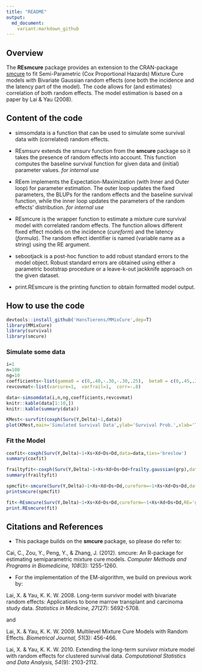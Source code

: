 ```yaml
---
title: "README"
output: 
  md_document:
    variant:markdown_github
---
```



## Overview

The **REsmcure** package provides an extension to the CRAN-package [smcure](https://github.com/cran/smcure) to fit Semi-Parametric (Cox Proportional Hazards) Mixture Cure models with Bivariate Gaussian random effects (one both the incidence and the latency part of the model). The code allows for (and estimates) correlation of both random effects. The model estimation is based on a paper by Lai & Yau (2008).  

## Content of the code

- simsomdata is a function that can be used to simulate some survival data with (correlated) random effects.

- REsmsurv extends the smsurv function from the **smcure** package so it takes the presence of random effects into account. This function computes the baseline survival function for given data and (initial) parameter values. *for internal use*

- REem implements the Expectation-Maximization (with Inner and Outer loop) for parameter estimation. The outer loop updates the fixed parameters, the BLUPs for the random effects and the baseline survival function, while the inner loop updates the parameters of the random effects' distribution. *for internal use*

- REsmcure is the wrapper function to estimate a mixture cure survival model with correlated random effects. The function allows different fixed effect models on the incidence (*cureform*) and the latency (*formula*). The random effect identifier is named (variable name as a string) using the RE argument. 

- sebootjack is a post-hoc function to add robust standard errors to the model object. Robust standard errors are obtained using either a parametric bootstrap procedure or a leave-k-out jackknife approach on the given dataset. 

- print.REsmcure is the printing function to obtain formatted model output.


## How to use the code

```r
devtools::install_github('HansTierens/MMixCure',dep=T)
library(MMixCure)
library(survival)
library(smcure)
```

### Simulate some data

```r
i=1
n=100
ng=10
coefficients<-list(gamma0 = c(0,.40,-.30,-.30,.25),  beta0 = c(0,.45,.35,-.25,-.15))
revcovmat<-list(varcure=1,  varfrail=1,  corr=-.8)

data<-simsomdata(i,n,ng,coefficients,revcovmat)
knitr::kable(data[1:10,])
knitr::kable(summary(data))

KMest<-survfit(coxph(Surv(Y,Delta)~1,data))
plot(KMest,main='Simulated Survival Data',ylab='Survival Prob.',xlab='Time')
```

### Fit the Model

```r
coxfit<-coxph(Surv(Y,Delta)~1+Xs+Xd+Ds+Dd,data=data,ties='breslow')
summary(coxfit)

frailtyfit<-coxph(Surv(Y,Delta)~1+Xs+Xd+Ds+Dd+frailty.gaussian(grp),data=data,ties='breslow')
summary(frailtyfit)

spmcfit<-smcure(Surv(Y,Delta)~1+Xs+Xd+Ds+Dd,cureform=~1+Xs+Xd+Ds+Dd,data=data,model='ph',link='logit',Var=TRUE)
printsmcure(spmcfit)

fit<-REsmcure(Surv(Y,Delta)~1+Xs+Xd+Ds+Dd,cureform=~1+Xs+Xd+Ds+Dd,RE='grp',rho=T, data=data, emmax = 50, eps = 1e-07) 
print.REsmcure(fit)
```


## Citations and References

- This package builds on the **smcure** package, so please do refer to:

Cai, C., Zou, Y., Peng, Y., & Zhang, J. (2012). smcure: An R-package for estimating semiparametric mixture cure models. *Computer Methods and Programs in Biomedicine, 108*(3): 1255-1260.

- For the implementation of the EM-algorithm, we build on previous work by: 

Lai, X. & Yau, K. K. W. 2008. Long-term survivor model with bivariate random effects: Applications to bone marrow transplant and carcinoma study data. *Statistics in Medicine, 27*(27): 5692-5708.

and 

Lai, X. & Yau, K. K. W. 2009. Multilevel Mixture Cure Models with Random Effects. *Biometrical Journal, 51*(3): 456-466.

Lai, X. & Yau, K. K. W. 2010. Extending the long-term survivor mixture model with random effects for clustered survival data. *Computational Statistics and Data Analysis, 54*(9): 2103-2112.

